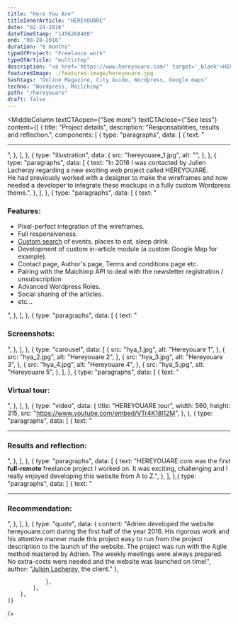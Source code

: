 ```yaml
---
title: "Here You Are"
titleInnerArticle: "HEREYOUARE"
date: "02-24-2016"
dateTimeStamp: "1456268400"
end: "08-28-2016"
duration: "6 months"
typeOfProject: "Freelance work"
typeOfArticle: "multistep"
description: "<a href='https://www.hereyouare.com/' target='_blank'>HEREYOUARE.com</a> is an online magazine that explores the deep connections between people, art and cities.<br><br>As a freelance developer I worked on driving this project to completion - working on the frontend, backend and QA.<br><br><b>Key outcomes:</b></b><ul><li>Orchestrated the project using the Agile, SCRUM methodology.</li><li>Coded the whole website with Wordpress.</li><li>I was also responsible for integrating the newsletters that were send with Mailchimp</li></ul>"
featuredImage: ./featured-image/hereyouare.jpg
hashtags: "Online Magazine, City Guide, Wordpress, Google maps"
techno: "Wordpress, Mailchimp"
path: "/hereyouare"
draft: false
---
```


<MiddleColumn
	textCTAopen={"See more"}
	textCTAclose={"See less"}
	content={[
		{
			title: "Project details",
			description: "Responsabilities, results and reflection.",
			components: [
				{
					type: "paragraphs",
					data: [
						{
							text: "<hr>",
						},
					],
				},
				{
					type: "illustration",
					data: {
						src: "hereyouare_1.jpg",
						alt: "",
					},
				},
				{
					type: "paragraphs",
					data: [
						{
							text: "In 2016 I was contacted by Julien Lacheray regarding a new exciting web project called HEREYOUARE.<br>He had previously worked with a designer to make the wireframes and now needed a developer to integrate these mockups in a fully custom Wordpress theme.",
						},
					],
				},
				{
					type: "paragraphs",
					data: [
						{
							text: "<h3>Features:</h3><ul><li>Pixel-perfect integration of the wireframes.</li><li>Full responsiveness.</li><li><a href='https://www.hereyouare.com/paris/guide' target='_blank'>Custom search</a> of events, places to eat, sleep drink.</li><li>Development of custom in-article module (a custom Google Map for example).</li><li>Contact page, Author's page, Terms and conditions page etc.</li><li>Pairing with the Maichimp API to deal with the newsletter registration / unsubscription</li><li>Advanced Wordpress Roles.</li><li>Social sharing of the articles.</li><li>etc...</li></ul>",
						},
					],
				},
				{
					type: "paragraphs",
					data: [
						{
							text: "<h3>Screenshots:</h3>",
						},
					],
				},
				{
					type: "carousel",
					data: [
						{
							src: "hya_1.jpg",
							alt: "Hereyouare 1",
						},
						{
							src: "hya_2.jpg",
							alt: "Hereyouare 2",
						},
						{
							src: "hya_3.jpg",
							alt: "Hereyouare 3",
						},
						{
							src: "hya_4.jpg",
							alt: "Hereyouare 4",
						},
						{
							src: "hya_5.jpg",
							alt: "Hereyouare 5",
						},
					],
				},
				{
					type: "paragraphs",
					data: [
						{
							text: "<h3>Virtual tour:</h3>",
						},
					],
				},
				{
					type: "video",
					data: {
						title: "HEREYOUARE tour",
						width: 560,
						height: 315,
						src: "https://www.youtube.com/embed/VTr4K18l12M",
					},
				},
				{
					type: "paragraphs",
					data: [
						{
							text: "<hr><h3>Results and reflection:</h3>",
						},
					],
				},
				{
					type: "paragraphs",
					data: [
						{
							text: "HEREYOUARE.com was the first <b>full-remote</b> freelance project I worked on. It was exciting, challenging and I really enjoyed developing this website from A to Z.",
						},
					],
				},{
					type: "paragraphs",
					data: [
						{
							text: "<hr><h3>Recommendation:</h3>",
						},
					],
				},
				{
					type: "quote",
					data: {
						content: "Adrien developed the website hereyouare.com during the first half of the year 2016. His rigorous work and his attentive manner made this project easy to run from the project description to the launch of the website. The project was run with the Agile method mastered by Adrien. The weekly meetings were always prepared. No extra-costs were needed and the website was launched on time!",
						author: "<a href='https://www.linkedin.com/in/julienlacheray' target='_blank'>Julien Lacheray</a>, the client."
					},
					
				},
			],
		},
	]}
/>
